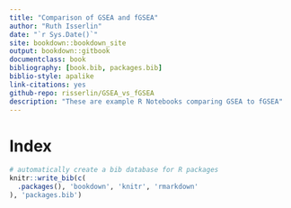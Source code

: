 ```yaml
--- 
title: "Comparison of GSEA and fGSEA"
author: "Ruth Isserlin"
date: "`r Sys.Date()`"
site: bookdown::bookdown_site
output: bookdown::gitbook
documentclass: book
bibliography: [book.bib, packages.bib]
biblio-style: apalike
link-citations: yes
github-repo: risserlin/GSEA_vs_fGSEA
description: "These are example R Notebooks comparing GSEA to fGSEA"
---
```


# Index

```r
# automatically create a bib database for R packages
knitr::write_bib(c(
  .packages(), 'bookdown', 'knitr', 'rmarkdown'
), 'packages.bib')
```

